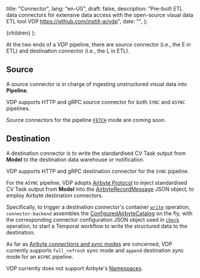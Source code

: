   title: "Connector",
  lang: "en-US",
  draft: false,
  description:
    "Pre-built ETL data connectors for extensive data access with the open-source visual data ETL tool VDP https://github.com/instill-ai/vdp",
  date: "",
};

  <DocsLayout meta={meta}>{children}</DocsLayout>
);

At the two ends of a VDP pipeline, there are source connector (i.e., the E in ETL) and destination connector (i.e., the L in ETL).

## Source

A source connector is in charge of ingesting unstructured visual data into **Pipeline**.

VDP supports HTTP and gRPC source connector for both `SYNC` and `ASYNC` pipelines.

Source connectors for the pipeline [`FETCH`](core-concepts/pipeline#fetch-mode) mode are coming soon.

## Destination

A destination connector is to write the standardised CV Task output from **Model** to the destination data warehouse or notification.

VDP supports HTTP and gRPC destination connector for the `SYNC` pipeline.

For the `ASYNC` pipeline, VDP adopts [Airbyte Protocol](https://docs.airbyte.com/understanding-airbyte/airbyte-protocol) to inject standardised CV Task output from **Model** into the [AirbyteRecordMessage](https://docs.airbyte.com/understanding-airbyte/airbyte-protocol/#airbyterecordmessage) JSON object, to employ Airbyte destination connectors.

Specifically, to trigger a destination connector's container [`write`](https://docs.airbyte.com/understanding-airbyte/airbyte-protocol/#write) operation, `connector-backend` assembles the [ConfiguredAirbyteCatalog](https://docs.airbyte.com/understanding-airbyte/beginners-guide-to-catalog/#configuredairbytecatalog) on the fly, with the corresponding connector configuration JSON object used in [`check`](https://docs.airbyte.com/understanding-airbyte/airbyte-protocol/#check) operation, to start a Temporal workflow to write the structured data to the destination.

As far as [Airbyte connections and sync modes](https://docs.airbyte.com/understanding-airbyte/connections) are concerned, VDP currently supports `full_refresh` sync mode and `append` destination sync mode for an `ASYNC` pipeline.

VDP currently does not support Airbyte's [Namespaces](https://docs.airbyte.com/understanding-airbyte/namespaces).
